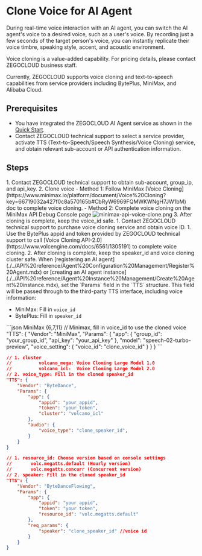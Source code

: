 # Clone Voice for AI Agent

During real-time voice interaction with an AI agent, you can switch the AI agent's voice to a desired voice, such as a user's voice. By recording just a few seconds of the target person's voice, you can instantly replicate their voice timbre, speaking style, accent, and acoustic environment.

Voice cloning is a value-added capability. For pricing details, please contact ZEGOCLOUD business staff.

<Note title="Note">Currently, ZEGOCLOUD supports voice cloning and text-to-speech capabilities from service providers including BytePlus, MiniMax, and Alibaba Cloud.</Note>

## Prerequisites

- You have integrated the ZEGOCLOUD AI Agent service as shown in the [Quick Start](./../Quick%20start.mdx).
- Contact ZEGOCLOUD technical support to select a service provider, activate TTS (Text-to-Speech/Speech Synthesis/Voice Cloning) service, and obtain relevant sub-account or API authentication information.

## Steps

<Steps>
<Step title="Clone voice according to service provider instructions">
<Tabs>
<Tab title="MiniMax">
1. Contact ZEGOCLOUD technical support to obtain sub-account, group_ip, and api_key.
2. Clone voice
    - Method 1: Follow MiniMax [Voice Cloning](https://www.minimax.io/platform/document/Voice%20Cloning?key=66719032a427f0c8a570165b#CbRyW6969FQMWKWNgH7JW1bM) doc to complete voice cloning.
    - Method 2: Complete voice cloning on the MiniMax API Debug Console page
        <Frame width="auto" height="auto" caption="">
        <img src="https://media-resource.spreading.io/docuo/workspace564/27e54a759d23575969552654cb45bf89/ac1402eb31.png" alt="minimax-api-voice-clone.png"/>
        </Frame>
3. After cloning is complete, keep the voice_id safe.
</Tab>
<Tab title="BytePlus">
1. Contact ZEGOCLOUD technical support to purchase voice cloning service and obtain voice ID.
1. Use the BytePlus appid and token provided by ZEGOCLOUD technical support to call [Voice Cloning API-2.0](https://www.volcengine.com/docs/6561/1305191) to complete voice cloning.
2. After cloning is complete, keep the speaker_id and voice cloning cluster safe.
</Tab>
</Tabs>
</Step>
<Step title="Use cloned voice in voice chats">
When [registering an AI agent](./../API%20reference/Agent%20Configuration%20Management/Register%20Agent.mdx) or [creating an AI agent instance](./../API%20reference/Agent%20Instance%20Management/Create%20Agent%20instance.mdx), set the `Params` field in the `TTS` structure. This field will be passed through to the third-party TTS interface, including voice information:

- MiniMax: Fill in `voice_id`
- BytePlus: Fill in `speaker_id`

<CodeGroup>
```json MiniMax {6,7,11}
// Minimax, fill in voice_id to use the cloned voice
"TTS": {
    "Vendor": "MiniMax",
    "Params": {
        "app": {
            "group_id": "your_group_id",
            "api_key":  "your_api_key"
        },
        "model": "speech-02-turbo-preview",
        "voice_setting": {
            "voice_id": "clone_voice_id"
        }
    }
}
```

```json title="BytePlus - Large Model Voice Synthesis" {9-11,14}
// 1. cluster
//          volcano_mega: Voice Cloning Large Model 1.0
//          volcano_icl:  Voice Cloning Large Model 2.0
// 2. voice_type: Fill in the cloned speaker_id
"TTS": {
    "Vendor": "ByteDance",
    "Params": {
        "app": {
            "appid": "your_appid",
            "token": "your_token",
            "cluster": "volcano_icl"
        },
        "audio": {
            "voice_type": "clone_speaker_id",
        }
    }
}
```
```json title="BytePlus -  Streaming Text-to-Speech" {9-11,14}
// 1. resource_id: Choose version based on console settings
//       volc.megatts.default (Hourly version)
//       volc.megatts.concurr (Concurrent version)
// 2. speaker: Fill in the cloned speaker_id
"TTS": {
    "Vendor": "ByteDanceFlowing",
    "Params": {
        "app": {
            "appid": "your appid",
            "token": "your token",
            "resource_id": "volc.megatts.default"
        },
        "req_params": {
            "speaker": "clone_speaker_id" //voice id
        }
    }
}
```
</CodeGroup>
</Step>
</Steps>